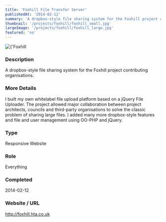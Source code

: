 ```yaml
---
title: 'Foxhill File Transfer Server'
publishedAt: '2014-02-12'
summary: 'A dropbox-style file sharing system for the Foxhill project contributing organisations.'
thumbnail: '/projects/foxhill/foxhill_small.jpg'
largeImage: '/projects/foxhill/foxhill_large.jpg'
featured: 'no'
---
```


<div className="relative w-full h-[400px] sm:h-[600px] md:h-[760px] lg:h-[920px]">
  <Image
    alt={'Foxhill File Transfer Server'}
    src={'/projects/foxhill/foxhill.jpg'}
    sizes="(max-width: 640px) 100%, 100%"
    fill={true}
    priority
    style={{
      objectFit: 'contain'
    }}
  />
</div>

### Description

A dropbox-style file sharing system for the Foxhill project contributing organisations.

### More Details

I built my own whitelabel file upload platform based on a jQuery File Uploader. The project allowed major collaboration between project architects, councils and third-party organisations to solve the classic problem of sharing large files. I added many more dropbox-style features and file and user management using OO-PHP and jQuery.

### Type

Responsive Website

### Role

Everything

### Completed
2014-02-12

### Website / URL
http://foxhill.hta.co.uk


